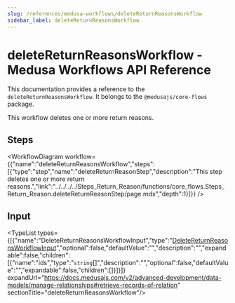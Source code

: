 ```yaml
---
slug: /references/medusa-workflows/deleteReturnReasonsWorkflow
sidebar_label: deleteReturnReasonsWorkflow
---
```



# deleteReturnReasonsWorkflow - Medusa Workflows API Reference

This documentation provides a reference to the `deleteReturnReasonsWorkflow`. It belongs to the `@medusajs/core-flows` package.

This workflow deletes one or more return reasons.

## Steps

<WorkflowDiagram workflow={{"name":"deleteReturnReasonsWorkflow","steps":[{"type":"step","name":"deleteReturnReasonStep","description":"This step deletes one or more return reasons.","link":"../../../../Steps_Return_Reason/functions/core_flows.Steps_Return_Reason.deleteReturnReasonStep/page.mdx","depth":1}]}} />

## Input

<TypeList types={[{"name":"DeleteReturnReasonsWorkflowInput","type":"[DeleteReturnReasonsWorkflowInput](../../../../types/core_flows.DeleteReturnReasonsWorkflowInput/page.mdx)","optional":false,"defaultValue":"","description":"","expandable":false,"children":[{"name":"ids","type":"`string`[]","description":"","optional":false,"defaultValue":"","expandable":false,"children":[]}]}]} expandUrl="https://docs.medusajs.com/v2/advanced-development/data-models/manage-relationships#retrieve-records-of-relation" sectionTitle="deleteReturnReasonsWorkflow"/>
